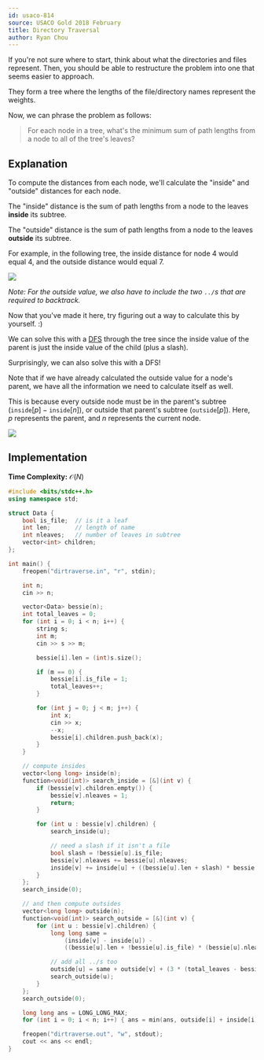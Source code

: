 ```yaml
---
id: usaco-814
source: USACO Gold 2018 February
title: Directory Traversal
author: Ryan Chou
---
```


<Spoiler title="Hint 1">

If you're not sure where to start, think about what the directories and files represent. Then, you should be able to restructure the problem into one that seems easier to approach.

</Spoiler>

<Spoiler title="Answer to Hint 1">

They form a tree where the lengths of the file/directory names represent the weights.

Now, we can phrase the problem as follows:

> For each node in a tree, what's the minimum sum of path lengths from a node to all of the tree's leaves?

</Spoiler>

<Spoiler title="Solution">

## Explanation

To compute the distances from each node, we'll calculate the "inside" and "outside" distances for each node.

The "inside" distance is the sum of path lengths from a node to the leaves **inside** its subtree.

The "outside" distance is the sum of path lengths from a node to the leaves **outside** its subtree.

For example, in the following tree, the inside distance for node $4$ would equal $4$, and the outside distance would equal $7$.

![](usaco-814/diagram.png)

*Note: For the outside value, we also have to include the two `../`s that are required to backtrack.*

<Optional title="Keep Thinking!">

Now that you've made it here, try figuring out a way to calculate this by yourself. :)

</Optional>

<Spoiler title="Calculating inside distances">

We can solve this with a [DFS](/silver/graph-traversal) through the tree since the inside value of the parent is just the inside value of the child (plus a slash).

</Spoiler>

<Spoiler title="Calculating outside distances">

Surprisingly, we can also solve this with a DFS!

Note that if we have already calculated the outside value for a node's parent, we have all the information we need to calculate itself as well.

This is because every outside node must be in the parent's subtree ($\texttt{inside}[p] - \texttt{inside}[n]$), or outside that parent's subtree ($\texttt{outside}[p]$). Here, $p$ represents the parent, and $n$ represents the current node.

![](usaco-814/outside.png)

</Spoiler>

## Implementation

**Time Complexity:** $\mathcal{O}(N)$

<LanguageSection>
<CPPSection>

```cpp
#include <bits/stdc++.h>
using namespace std;

struct Data {
	bool is_file;  // is it a leaf
	int len;       // length of name
	int nleaves;   // number of leaves in subtree
	vector<int> children;
};

int main() {
	freopen("dirtraverse.in", "r", stdin);

	int n;
	cin >> n;

	vector<Data> bessie(n);
	int total_leaves = 0;
	for (int i = 0; i < n; i++) {
		string s;
		int m;
		cin >> s >> m;

		bessie[i].len = (int)s.size();

		if (m == 0) {
			bessie[i].is_file = 1;
			total_leaves++;
		}

		for (int j = 0; j < m; j++) {
			int x;
			cin >> x;
			--x;
			bessie[i].children.push_back(x);
		}
	}

	// compute insides
	vector<long long> inside(n);
	function<void(int)> search_inside = [&](int v) {
		if (bessie[v].children.empty()) {
			bessie[v].nleaves = 1;
			return;
		}

		for (int u : bessie[v].children) {
			search_inside(u);

			// need a slash if it isn't a file
			bool slash = !bessie[u].is_file;
			bessie[v].nleaves += bessie[u].nleaves;
			inside[v] += inside[u] + ((bessie[u].len + slash) * bessie[u].nleaves);
		}
	};
	search_inside(0);

	// and then compute outsides
	vector<long long> outside(n);
	function<void(int)> search_outside = [&](int v) {
		for (int u : bessie[v].children) {
			long long same =
			    (inside[v] - inside[u]) -
			    ((bessie[u].len + !bessie[u].is_file) * (bessie[u].nleaves));

			// add all ../s too
			outside[u] = same + outside[v] + (3 * (total_leaves - bessie[u].nleaves));
			search_outside(u);
		}
	};
	search_outside(0);

	long long ans = LONG_LONG_MAX;
	for (int i = 0; i < n; i++) { ans = min(ans, outside[i] + inside[i]); }

	freopen("dirtraverse.out", "w", stdout);
	cout << ans << endl;
}
```

</CPPSection>
</LanguageSection>

</Spoiler>
